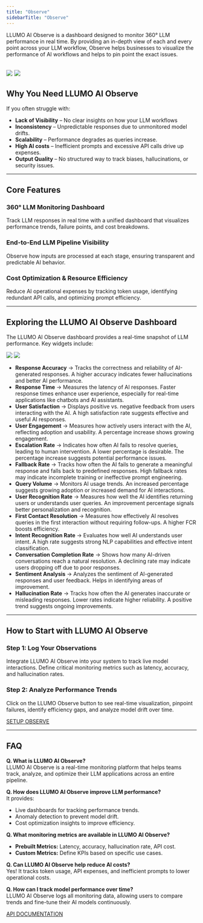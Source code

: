 ```yaml
---
title: "Observe"
sidebarTitle: "Observe"
---
```


LLUMO AI Observe is a dashboard designed to monitor 360° LLM performance in real time. By providing an in-depth view of each and every point across your LLM workflow, Observe helps businesses to visualize the performance of AI workflows and helps to pin point the exact issues.

<img
  className="block dark:hidden"
  src="https://storage.googleapis.com/llumo-blog-images-1/05-04-25/Observe/Observe-1.webp"
/>
<img
  className="hidden dark:block"
  src="https://storage.googleapis.com/llumo-blog-images-1/05-04-25/Observe/Observe-1.webp"
/>
---

## Why You Need LLUMO AI Observe

If you often struggle with:

- **Lack of Visibility** – No clear insights on how your LLM workflows  
- **Inconsistency** – Unpredictable responses due to unmonitored model drifts.  
- **Scalability** – Performance degrades as queries increase.  
- **High AI costs** – Inefficient prompts and excessive API calls drive up expenses.  
- **Output Quality** – No structured way to track biases, hallucinations, or security issues.

---

## Core Features

### 360° LLM Monitoring Dashboard  
Track LLM responses in real time with a unified dashboard that visualizes performance trends, failure points, and cost breakdowns.

### End-to-End LLM Pipeline Visibility  
Observe how inputs are processed at each stage, ensuring transparent and predictable AI behavior.

### Cost Optimization & Resource Efficiency  
Reduce AI operational expenses by tracking token usage, identifying redundant API calls, and optimizing prompt efficiency.

---

## Exploring the LLUMO AI Observe Dashboard

The LLUMO AI Observe dashboard provides a real-time snapshot of LLM performance. Key widgets include:

<img
  className="block dark:hidden"
  src="https://storage.googleapis.com/llumo-blog-images-1/05-04-25/Observe/Observe_2.webp"
/>
<img
  className="hidden dark:block"
  src="https://storage.googleapis.com/llumo-blog-images-1/05-04-25/Observe/Observe_2.webp"
/>

- **Response Accuracy** → Tracks the correctness and reliability of AI-generated responses. A higher accuracy indicates fewer hallucinations and better AI performance.  
- **Response Time** → Measures the latency of AI responses. Faster response times enhance user experience, especially for real-time applications like chatbots and AI assistants.  
- **User Satisfaction** → Displays positive vs. negative feedback from users interacting with the AI. A high satisfaction rate suggests effective and useful AI responses.  
- **User Engagement** → Measures how actively users interact with the AI, reflecting adoption and usability. A percentage increase shows growing engagement.  
- **Escalation Rate** → Indicates how often AI fails to resolve queries, leading to human intervention. A lower percentage is desirable. The percentage increase suggests potential performance issues.  
- **Fallback Rate** → Tracks how often the AI fails to generate a meaningful response and falls back to predefined responses. High fallback rates may indicate incomplete training or ineffective prompt engineering.  
- **Query Volume** → Monitors AI usage trends. An increased percentage suggests growing adoption or increased demand for AI interactions.  
- **User Recognition Rate** → Measures how well the AI identifies returning users or understands user queries. An improvement percentage signals better personalization and recognition.  
- **First Contact Resolution** → Measures how effectively AI resolves queries in the first interaction without requiring follow-ups. A higher FCR boosts efficiency.  
- **Intent Recognition Rate** → Evaluates how well AI understands user intent. A high rate suggests strong NLP capabilities and effective intent classification.  
- **Conversation Completion Rate** → Shows how many AI-driven conversations reach a natural resolution. A declining rate may indicate users dropping off due to poor responses.  
- **Sentiment Analysis** → Analyzes the sentiment of AI-generated responses and user feedback. Helps in identifying areas of improvement.  
- **Hallucination Rate** → Tracks how often the AI generates inaccurate or misleading responses. Lower rates indicate higher reliability. A positive trend suggests ongoing improvements.

---

## How to Start with LLUMO AI Observe

### Step 1: Log Your Observations  
Integrate LLUMO AI Observe into your system to track live model interactions. Define critical monitoring metrics such as latency, accuracy, and hallucination rates.

### Step 2: Analyze Performance Trends  
Click on the LLUMO Observe button to see real-time visualization, pinpoint failures, identify efficiency gaps, and analyze model drift over time.


<a href="https://docs.llumo.ai/llm-evaluation/setup/api" target="_blank"><Tip>SETUP OBSERVE</Tip></a>

---

## FAQ

**Q. What is LLUMO AI Observe?**  
LLUMO AI Observe is a real-time monitoring platform that helps teams track, analyze, and optimize their LLM applications across an entire pipeline.

**Q. How does LLUMO AI Observe improve LLM performance?**  
It provides:  
- Live dashboards for tracking performance trends.  
- Anomaly detection to prevent model drift.  
- Cost optimization insights to improve efficiency.

**Q. What monitoring metrics are available in LLUMO AI Observe?**  
- **Prebuilt Metrics:** Latency, accuracy, hallucination rate, API cost.  
- **Custom Metrics:** Define KPIs based on specific use cases.

**Q. Can LLUMO AI Observe help reduce AI costs?**  
Yes! It tracks token usage, API expenses, and inefficient prompts to lower operational costs.

**Q. How can I track model performance over time?**  
LLUMO AI Observe logs all monitoring data, allowing users to compare trends and fine-tune their AI models continuously.

<a href="https://docs.llumo.ai/llm-evaluation/api-reference/create-eval-analytics-api" target="_blank"><Tip>API DOCUMENTATION</Tip></a>

